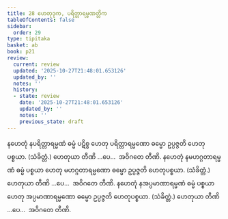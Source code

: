 ```yaml
---
title: 28 ဟေတုဒုက, ပရိတ္တာရမ္မဏတ္တိက
tableOfContents: false
sidebar:
  order: 29
type: tipitaka
basket: ab
book: p21
review:
  current: review
  updated: '2025-10-27T21:48:01.653126'
  updated_by: ''
  notes: ''
  history:
  - state: review
    date: '2025-10-27T21:48:01.653126'
    updated_by: ''
    notes: ''
    previous_state: draft
---
```



<ReviewStatus review={frontmatter.review} showDetails={true} />

<HypothesisAnnotation frontmatter={frontmatter} />

<DynamicBreadcrumb />

<Division number="75" book="p21" e="ch" v="40" p="363">

<Paragraph number="180" book="p21">
နဟေတုံ နပရိတ္တာရမ္မဏံ ဓမ္မံ ပဋိစ္စ ဟေတု ပရိတ္တာရမ္မဏော ဓမ္မော ဥပ္ပဇ္ဇတိ ဟေတုပစ္စယာ. (သံခိတ္တံ.) ဟေတုယာ တီဏိ …ပေ…  အဝိဂတေ တီဏိ.
</Paragraph>

<Paragraph number="181" book="p21">
နဟေတုံ နမဟဂ္ဂတာရမ္မဏံ ဓမ္မံ ပစ္စယာ ဟေတု မဟဂ္ဂတာရမ္မဏော ဓမ္မော ဥပ္ပဇ္ဇတိ ဟေတုပစ္စယာ. (သံခိတ္တံ.) ဟေတုယာ တီဏိ …ပေ…  အဝိဂတေ တီဏိ.
</Paragraph>

<Paragraph number="182" book="p21">
နဟေတုံ နအပ္ပမာဏာရမ္မဏံ ဓမ္မံ ပစ္စယာ ဟေတု အပ္ပမာဏာရမ္မဏော ဓမ္မော ဥပ္ပဇ္ဇတိ ဟေတုပစ္စယာ. (သံခိတ္တံ.) ဟေတုယာ တီဏိ …ပေ…  အဝိဂတေ တီဏိ.
</Paragraph>
</Division>
